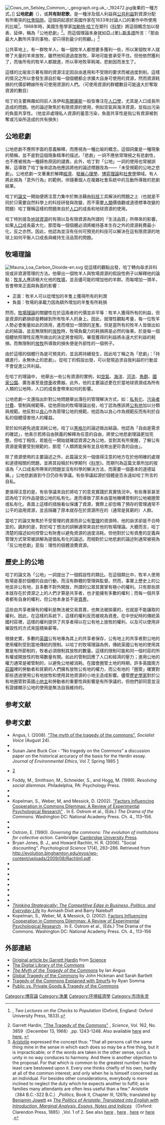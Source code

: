 {{Expand language|1=en|time=2021-03-21T02:02:43+00:00}}
{{RoughTranslation}}
[[File:Cows_on_Selsley_Common_-_geograph.org.uk_-_192472.jpg|thumb]]後果的一種方式。]]
{{NoteTA |G1=Economics}}
'''公地悲劇'''（{{lang-en|Tragedy of the commons}}），或'''共有財悲歌'''，是一種涉及個人利益與[[公共利益|公共利益]]對資源分配有所衝突的[[社會陷阱|社會陷阱]]。這個詞起源於英國作家{{tsl|en|William Forster Lloyd|威廉·佛司特·洛伊}}在1833年討論人口的著作中所使用的比喻<ref>{{tsl|en|William Forster Lloyd|威廉·佛司特·洛伊}}, ''Two Lectures on the Checks to Population'' (Oxford, England: Oxford University Press, 1833).</ref>。1968年時，美國生態學家[[加勒特·哈丁|加勒特·哈丁]]在期刊《[[科學_(期刊)|科學]]》將這個概念加以發表、延伸，稱為「公地悲劇」<ref name=hardin68>Garrett Hardin, [http://www.sciencemag.org/cgi/content/full/162/3859/1243 "The Tragedy of the Commons"] {{Wayback|url=http://www.sciencemag.org/cgi/content/full/162/3859/1243 |date=20101017135130 }}, ''Science'', Vol. 162, No. 3859（December 13, 1968）,pp. 1243-1248. Also available [http://www.sciencemag.org/cgi/reprint/162/3859/1243.pdf here] {{Wayback|url=http://www.sciencemag.org/cgi/reprint/162/3859/1243.pdf |date=20100228224331 }} and [http://www.garretthardinsociety.org/articles/art_tragedy_of_the_commons.html here.] {{Wayback|url=http://www.garretthardinsociety.org/articles/art_tragedy_of_the_commons.html |date=20120124223827 }}</ref>。而這個理論本身就如[[亞里斯多德|亞-{里}-斯多德]]所言：「那由最大人數所共享的事物，卻只得到最少的照顧。」<ref name=Aristotle>[[Aristotle|Aristotle]] expressed the concept thus: "That all persons call the same thing mine in the sense in which each does so may be a fine thing, but it is impracticable; or if the words are taken in the other sense, such a unity in no way conduces to harmony. And there is another objection to the proposal. For that which is common to the greatest number has the least care bestowed upon it. Every one thinks chiefly of his own, hardly at all of the common interest; and only when he is himself concerned as an individual. For besides other considerations, everybody is more inclined to neglect the duty which he expects another to fulfill; as in families many attendants are often less useful than a few." Aristotle（384 B.C.-322 B.C.）,''Politics,'' Book II, Chapter III, 1261b; translated by [[Benjamin_Jowett|Benjamin Jowett]] as [http://oll.libertyfund.org/Texts/Aristotle0039/Politics/HTMLs/0033-01_Pt02_Books1-4.html ''The Politics of Aristotle: Translated into English with Introduction, Marginal Analysis, Essays, Notes and Indices''] {{Wayback|url=http://oll.libertyfund.org/Texts/Aristotle0039/Politics/HTMLs/0033-01_Pt02_Books1-4.html |date=20070430130333 }}（Oxford: Clarendon Press, 1885）,Vol. 1 of 2. See also [http://oll.libertyfund.org/ToC/0033.php here] {{Wayback|url=http://oll.libertyfund.org/ToC/0033.php |date=20070416123543 }}, [http://www.constitution.org/ari/polit_02.htm here] {{Wayback|url=http://www.constitution.org/ari/polit_02.htm |date=20190512210004 }}, [http://etext.library.adelaide.edu.au/a/aristotle/a8po/book2.html here] {{Wayback|url=http://etext.library.adelaide.edu.au/a/aristotle/a8po/book2.html |date=20090107195708 }} or [http://socserv2.mcmaster.ca/~econ/ugcm/3ll3/aristotle/Politics.pdf here] {{Wayback|url=http://socserv2.mcmaster.ca/~econ/ugcm/3ll3/aristotle/Politics.pdf |date=20130722201525 }}.</ref>

公共草地上，有一群牧羊人，每一個牧羊人都想要多獲利一些，所以某個牧羊人就帶了大量的羊來放牧，雖然他知道過度放牧，草地可能會承受不住。但他依然獲利了，而後所有的牧羊人都跟進，所以草地牧草耗竭，悲剧因而发生了。 

這樣的比喻宣示著有限的資源注定因自由進用和不受限的要求而被過度剝削。這樣的情況之所以會發生源自於每一個個體都企求擴大自身可使用的資源，然而資源耗損的代價卻轉嫁所有可使用資源的人們。（可使用資源的群體數目可能遠大於奪取資源的數目）

哈丁的主要興趣如同前人洛伊和[[托馬斯·羅伯特·馬爾薩斯|馬爾薩斯]]一般皆專注在[[人口學|人口學]]，尤其是人口成長所造成的問題。他的論述聚焦於有限資源的使用，例如空氣與海洋資源，並指出污染的負面共享性。（他並非處理私人資源的蓄意污染，負面共享性是指公有資源被剝奪或污染所造成的共有損失）

== 公地悲劇 ==

公地悲劇不應照字面的意義解釋，而應視為一種比喻的概念。這個詞彙是一種現象的簡稱，並不是對這個現象精準的描述。「悲劇」一詞不應依常理視之有悲劇性，也不應被視為一種歸咎原因的譴責。此外，哈丁對「公地」一詞的使用也常被誤解，這導致了哈丁後來認為他應該將他的論述標題改為——「未受規範的公地之悲劇」。公地悲劇一文著重於解釋[[經濟|經濟]]、[[發展心理學|發展心理學]]、[[博弈理論|博弈理論]]和[[社會學|社會學]]領域。有人將此視為「意外行為」的範例，伴隨著個人在複雜社會系統中的互動所導致的悲劇結果。

哈丁的[[論文|論文]]一開始便將注意力集中於無法藉由[[科技|科技]]工具解決的問題之上（也就是不同於只需要自然科學上的科技研發與改變，而不需要[[人類|人類]]價值觀或道德標準改變的問題）哈丁聲稱這樣的問題來自於[[人口|人口]]的成長和地球資源的使用。

哈丁特別提及[[地球資源|地球資源]]的有限以及有限資源為所謂的「生活品質」所帶來的影響。如果[[人口|人口]]成長最大化，那麼每一個個體必須將維持基本生存之外的資源耗費最小化，反之亦然。因此，他認為並沒有任何可預見的科技可以解決在這有限資源的地球上如何平衡人口成長與維持生活品質的問題。

== 牧場理論 ==
[[File:Mauna_Loa_Carbon_Dioxide-en.svg|thumb]]
從這樣的觀點出發，哈丁轉向尋求非科技或非資源管理的方法。他舉出一個牧羊人與牧場資源的假設性例子以解釋他的論點：[[牧羊人|牧羊人]]應該極大化他的[[牧場|牧場]]，並且儘可能的增加他的羊群。而每增加一頭羊，皆會帶來正面與負面的影響：
* 正面：牧羊人可以從增加的羊隻上獲得所有的利潤
* 負面：牧場的承載力因為額外增加的羊隻有所耗損

然而，[[牧場理論|牧場理論]]的關鍵性在於這兩者的代價並非平等：牧羊人獲得所有的利益，但是資源的虧損卻是轉嫁到所有牧羊人的身上。因此，就理性觀點考量，每一位牧羊人勢必會衡量如此的效用，進而增加一頭頭的[[羊|羊]]隻。但是當所有的牧羊人皆做出如此的結論，並且無限制的[[放牧|放牧]]時，牧場負載力的耗損將是必然的後果。於是每一個個體依照理性反應所做出的決定將會相同，畢竟獲得的利益將永遠大於利益的耗損。而無限制的[[放牧|放牧]]所導致的損失便是外部性的一個例子。

由於這樣的個體行為是可預見的，並且將持續發生，因此哈丁稱之為「悲劇」：「持續進行，永無休止的悲劇」。從哈丁的假設出發，可以發現追求自我利益的行動並不會促進公共利益。

在哈丁的理論中， 他舉出一些公有資源的實例，如[[空氣|空氣]]、[[海洋|海洋]]、[[河流|河流]]、[[魚群|魚群]]、[[國家公園|國家公園]]、廣告甚至是[[停車|停車]]收費器。此外，他的主要論述更在於當地球資源成為所有人類的公地時，人口的成長會帶來如何的影響。

公地悲劇一文還指出針對公地問題舉出潛在的管理解決方式，如：[[私有化|私有化]]、[[污染者付費|污染者付費]]、管制與規範等。從他原始的牧場理論出發，哈丁認為應該將[[公有地|公有地]]加以分類與規範。他反對以[[良心|良心]]作為管理公地的規範，他認為以良心作為規範反而有利於自私的個體侵害他人的權益。

至於如何避免過度消耗公地，哈丁以[[黑格尔|黑格尔]]的論述做出結論，他認為「自由是需求的確認」，他表示若將自由狹義的解釋為任意的自由，將使公地悲劇理論更加完整。但哈丁相信，若能在一開始就確認資源之為公地，並對其有所覺醒，了解公有資源是需要受到規範的，那麼「人類將能保有並且培育出更珍貴的自由」。

除了資源使用的主要論述之外，此篇論文另一個值得注意的地方在於他明確的處理和道德相關的問題，並將其投稿於科學期刊《[[科学_(期刊)|科学]]》。而期刊為這篇文章所加的按语為「人口成長所帶來的問題並沒有科學的解決方法，而需要一個基本的道德延展。」公地悲劇直到今日仍存有爭議。有些爭議起源於個體是否永遠如哈丁所言的自私。

更值得注意的是，有些爭議來自於將哈丁的意見實踐於真實情況中。有些專家甚至認為哈丁的作品提倡公地的私有化。進而導致了原本由當地機構管制的公地被圈管或私有化。表面上這樣的措施看似保護了資源，實際上卻忽略了預存的管理通常不公平的盜用資源，並且隔離了原本就存在於資源所在的（通常是貧窮的）人群。

當哈丁的論文聚焦於不受管理的資源而非公有[[管理|管理]]的資源時，他的訴求卻是不合時宜的。諷刺的是，對於哈丁想法的誤解通常來自於他的牧場理論。大體而言，哈丁清楚的描述如何控管公有財產以避免資源的過度消耗。但他對於公有資產的定義與管理方式常常被誤解為提倡私有化的論述。而相對於公地悲劇的論述則通常被視為「反公地悲劇」意指：理性的個體浪費資源。

== 歷史上的公地 ==
哈丁的論文為「公地」一詞提出了一個假設性的類比。在這個類比中，牧羊人使用牧場是基於個體的自由行動，而沒有群體的管理與監督。然而，事實上歷史上的公地並非公有地，且多數不對外開放，所謂的公眾其實掌有極小的權利。只有那些原本就存在於資源之上的人們才算是共享者，也才能擁有多數的權利；而每一個共享者都有自身的權利，但公地本身並不是[[資產|資產]]。

這些由共享者擁有的權利是無法被交易買賣，也無法被拋棄的，也就是不能讓取的權利，因此，在這樣的系統下，這樣的權利反而被視為資產。在中世紀時的傳統英國村莊裡，這樣的權利提供了共享者得以在公有地上放牧的權利、以及可以使用非摧毀性的方式來囤積柴薪等。

根據史實，多數的[[英國|英國]]公有地專為其上的共享者保存，公有地上的共享者對公地的使用權則受到當地傳統的限制。以哈丁的牧場理論為例，傳統英國公有地的使用其實是有所節制的，牧者必須限制其放牧的數量。這樣的限制可能和同一個村莊的所有權或開放性的牧場數量有關。如此的管制回應了人口和經濟的壓力；進用公地的權力通常是被管制的，以避免公地被消耗。在國會圈管土地的時期，許多英國南方[[莊園|莊園]]裡的勞動者和貧窮的人們擁有放牧公有地的權力，而公有地的「圈管」確實對那些透過使用公有地放牧和使用其他資源的小地主造成影響。儘管[[歷史學家|歷史學家]]對於公有地圈管對英國[[小地主|小地主]]和勞動者的重要性與影響是有所爭議的，但他們卻同意並沒有證據顯示公地的使用是無法自我維持的。

== 参考文献 ==
{{Reflist}}

==參考文獻==
{{refbegin|2}}
* Angus, I. (2008). [http://www.socialistvoice.ca/?p=316 "The myth of the tragedy of the commons"]{{Wayback|url=http://www.socialistvoice.ca/?p=316 |date=20081208142616 }}, ''Socialist Voice'' (August 24).
* {{cite journal |last=Chatty |first=Dawn |date=2010 |title=The Bedouin in Contemporary Syria: The Persistence of Tribal Authority and Control |journal=Middle East Journal |volume=64 |issue=1 |pages=29–69 |url=https://www.academia.edu/4240985/Tribes_of_Syria |doi=10.3751/64.1.12 |access-date=2018-03-31 |archive-date=2021-05-01 |archive-url=https://web.archive.org/web/20210501055801/https://www.academia.edu/4240985/Tribes_of_Syria |dead-url=no }}
* Susan Jane Buck Cox - "No tragedy on the Commons" a discussion paper on the historical accuracy of the basis for the Herdin essay. ''Journal of Environmental Ethics'', Vol 7, Spring 1985  [http://dlc.dlib.indiana.edu/dlc/bitstream/handle/10535/3113/buck_NoTragedy.pdf?sequence=1&isAllowed=y]{{Wayback|url=http://dlc.dlib.indiana.edu/dlc/bitstream/handle/10535/3113/buck_NoTragedy.pdf?sequence=1&isAllowed=y |date=20190424205136 }}
* {{cite book |last=Gonner |first=E. C. K |title=Common Land and Inclosure |url=https://archive.org/details/commonlandinclos00gonnuoft |place=London |publisher=Macmillan & Co |year=1912}} [https://archive.org/details/cu31924079597336]
* Foddy, M., Smithson, M., Schneider, S., and Hogg, M. (1999). ''Resolving social dilemmas''. Philadelphia, PA: Psychology Press.
* {{cite journal |last1=Messick |first1=D. M. |last2=Wilke |first2=H. A. M. |last3=Brewer |first3=M. B. |last4=Kramer |first4=R. M. |last5=Zemke |first5=P. E. |last6=Lui |first6=L. |year=1983 |title=Individual adaptations and structural change as solutions to social dilemmas |url= |journal=Journal of Personality and Social Psychology |volume=44 |issue=294 |page=309 |doi=10.1037/0022-3514.44.2.294}}
* {{cite journal |last=Johnson |first=Douglas L. |date=1993 |title=Nomadism and Desertification in Africa and the Middle East |journal=GeoJournal |volume=31 |issue=1 |pages=51–66 |url=http://download.springer.com/static/pdf/382/art%253A10.1007%252FBF00815903.pdf?auth66=1421130745_ae3711f8ec80384f3be245bd003e8be5&ext=.pdf |doi=10.1007/bf00815903}}{{dead link|date=March 2016}}
* Kopelman, S., Weber, M, and Messick, D. (2002). [http://www.nap.edu/catalog.php?record_id=10287 "Factors Influencing Cooperation in Commons Dilemmas: A Review of Experimental Psychological Research"] {{Wayback|url=http://www.nap.edu/catalog.php?record_id=10287 |date=20140916121341 }}. In E. Ostrom et al., (Eds.) ''The Drama of the Commons''. Washington DC: National Academy Press. Ch. 4., 113–156.
* {{cite journal |last1=Kopelman |first1=S |year=2009 |title=The effect of culture and power on cooperation in commons dilemmas: Implications for global resource management |url=http://www.sciencedirect.com/science/article/pii/S0749597808000769 |journal=Organization Behavior and Human Decision Processes |volume=108 |issue=1 |pages=153–163 |doi=10.1016/j.obhdp.2008.06.004 |access-date=2018-03-31 |archive-date=2015-09-24 |archive-url=https://web.archive.org/web/20150924175607/http://www.sciencedirect.com/science/article/pii/S0749597808000769 |dead-url=no }}
* {{cite journal |last=Locher |first=Fabien |date=2013 |title=Cold War Pastures: Garrett Hardin and the 'Tragedy of the Commons' |journal=Revue d'Histoire Moderne et Contemporaine |volume=60 |issue=1 |pages=7–36 |url=https://drive.google.com/open?id=0B3B4ch5t5KtnSy11anZ6eS1lLW8&authuser=0=.pdf}}
* Ostrom, E. (1990). ''Governing the commons: The evolution of institutions for collective action''. Cambridge: [[Cambridge_University_Press|Cambridge University Press]].
* Bryan Jones, B. J., and Howard Rachlin, H. R. (2006). "Social discounting". ''Psychological Science'' 17(4), 283–286. Retrieved from http://evolution.binghamton.edu/evos/wp-content/uploads/2009/08/Rachlin1.pdf {{Wayback|url=http://evolution.binghamton.edu/evos/wp-content/uploads/2009/08/Rachlin1.pdf |date=20200922214621 }}.
* {{cite journal |last1=Rachlin |first1=H |year=1974 |title=Self-control |url= |journal=Behaviorism |volume=2 |issue= |pages=94–107}}
* {{cite journal |last1=Rachlin |first1=H. |last2=Green |first2=L. |year=1972 |title=Commitment, choice, and self-control |url= |journal=Journal of the Experimental Analysis of Behavior |volume=17 |issue= |pages=15–22 |doi=10.1901/jeab.1972.17-15|pmc=1333886 |pmid=16811561}}
* {{cite journal |last1=Van Vugt |first1=M. |year=2001 |title=Community identification moderating the impact of financial incentives in a natural social dilemma |url=https://archive.org/details/sim_personality-and-social-psychology-bulletin_2001-11_27_11/page/1440|journal=Personality and Social Psychology Bulletin |volume=27 |issue=11 |pages=1440–1449 |doi=10.1177/01461672012711005}}
* {{cite journal |last1=Van Vugt |first1=M. |year=2009 |title=Triumph of the commons: Helping the world to share |url=http://www.professormarkvanvugt.com/index.php/publications/27-applications/101-triumph-of-the-commons |journal=New Scientist |issue=2722 |pages=40–43 |access-date=2018-03-31 |archive-date=2019-05-12 |archive-url=https://web.archive.org/web/20190512211153/http://www.professormarkvanvugt.com/index.php/publications/27-applications/101-triumph-of-the-commons |dead-url=no }}
* {{cite journal |last1=Van Vugt |first1=M. |last2=Van Lange |first2=P. A. M. |last3=Meertens |first3=R. M. |last4=Joireman |first4=J. A. |year=1996 |title=Why structural solutions to social dilemmas might fail: A field experiment on the first carpool priority lane in Europe |url=https://archive.org/details/sim_social-psychology-quarterly_1996-12_59_4/page/364|journal=Social Psychology Quarterly |volume=59 |issue=4 |pages=364–374 |doi=10.2307/2787077}}
* {{cite journal |last1=Weber |first1=M. |last2=Kopelman |first2=S. |last3=Messick |first3=D. |year=2004 |title=A conceptual review of decision making in social dilemmas: applying the logic of appropriateness |url=http://psr.sagepub.com/content/8/3/281.refs |journal=Personality and Social Psychology Review |volume=8 |issue=3 |pages=281–307 |doi=10.1207/s15327957pspr0803_4 |deadurl=yes |archiveurl=https://web.archive.org/web/20121014004950/http://psr.sagepub.com/content/8/3/281.refs |archivedate=2012-10-14 |access-date=2018-03-31 }}
* {{cite journal |last=Hardin |first=G. |authorlink= |coauthors= |year=1994 |month= |title=The Tragedy of the Unmanaged Commons |journal=[[Trends_in_Ecology_&_Evolution|Trends in Ecology & Evolution]] |volume=9 |issue=5 |page=199 |doi=10.1016/0169-5347(94)90097-3}}
* {{cite encyclopedia |last=Hardin |first=Garrett |authorlink=Garrett Hardin |editor=[[David_R._Henderson|David R. Henderson]] |encyclopedia=[[Concise_Encyclopedia_of_Economics|Concise Encyclopedia of Economics]] |title=Tragedy of the Commons |url=http://www.econlib.org/library/Enc/TragedyoftheCommons.html |year=2008 |edition=2nd |publisher=[[Library_of_Economics_and_Liberty|Library of Economics and Liberty]] |location=Indianapolis |isbn=978-0865976658 |oclc=237794267 |accessdate=2016-03-13 |archive-date=2020-12-10 |archive-url=https://web.archive.org/web/20201210031908/https://www.econlib.org/library/Enc/TragedyoftheCommons.html |dead-url=no }}
* ''[[Thinking_Strategically:_The_Competitive_Edge_in_Business,_Politics,_and_Everyday_Life|Thinking Strategically: The Competitive Edge in Business, Politics, and Everyday Life]]'' by Avinash Dixit and Barry Nalebuff
* Kopelman, S., Weber, M, & Messick, D. (2002). [http://www.nap.edu/catalog.php?record_id=10287 Factors Influencing Cooperation in Commons Dilemmas: A Review of Experimental Psychological Research] {{Wayback|url=http://www.nap.edu/catalog.php?record_id=10287 |date=20140916121341 }}. In E. Ostrom et al., (Eds.) The Drama of the Commons. Washington DC: National Academy Press. Ch. 4., 113–156
{{refend}}

==外部連結==
{{wiktionary}}
* [http://www.sciencemag.org/cgi/content/full/162/3859/1243 Original article by Garrett Hardin] {{Wayback|url=http://www.sciencemag.org/cgi/content/full/162/3859/1243 |date=20101017135130 }} from [[Science_(journal)|Science]]
* [http://dlc.dlib.indiana.edu/ The Digital Library of the Commons] {{Wayback|url=http://dlc.dlib.indiana.edu/ |date=20201101094442 }}
* [http://mrzine.monthlyreview.org/2008/angus250808.html <cite>The Myth of the Tragedy of the Commons</cite>] {{Wayback|url=http://mrzine.monthlyreview.org/2008/angus250808.html |date=20161213142912 }} by Ian Angus
* [http://www.greens.org/s-r/24/24-26.html Global Tragedy of the Commons]{{Wayback|url=http://www.greens.org/s-r/24/24-26.html |date=20130516142128 }} by John Hickman and Sarah Bartlett
* [http://www.scq.ubc.ca/tragedy-of-the-commons-explained-with-smurfs/ Tragedy of the Commons Explained with Smurfs] {{Wayback|url=http://www.scq.ubc.ca/tragedy-of-the-commons-explained-with-smurfs/ |date=20201109064853 }} by Ryan Somma
* [http://www.conservation-strategy.org/en/csf-econ-video-lessons?term_node_tid_depth=381 Public vs. Private Goods & Tragedy of the Commons] {{Wayback|url=http://www.conservation-strategy.org/en/csf-econ-video-lessons?term_node_tid_depth=381 |date=20190516063005 }}

{{Sustainability}}
{{自然资源}}
{{Unintended consequences}}

{{Authority control}}
[[Category:博弈論|Category:博弈論]]
[[Category:漁業|Category:漁業]]
[[Category:环境經濟學|Category:环境經濟學]]
[[Category:市场失灵|Category:市场失灵]]